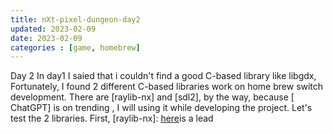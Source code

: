 ```yaml
---
title: nXt-pixel-dungeon-day2
updated: 2023-02-09
date: 2023-02-09
categories : [game, homebrew]
---
```


Day 2 
  In day1 I saied that i couldn't find a good C-based library like libgdx,
Fortunately, I found 2 different C-based libraries work on home brew switch
development. There are [raylib-nx] and [sdl2], by the way, because [ ChatGPT]
is on trending , I will using it while developing the project.
  Let's test the 2 libraries. 
First, [raylib-nx]: [here](https://github.com/luizpestana/raylib-nx/wiki/Working-on-Switch)is a lead




